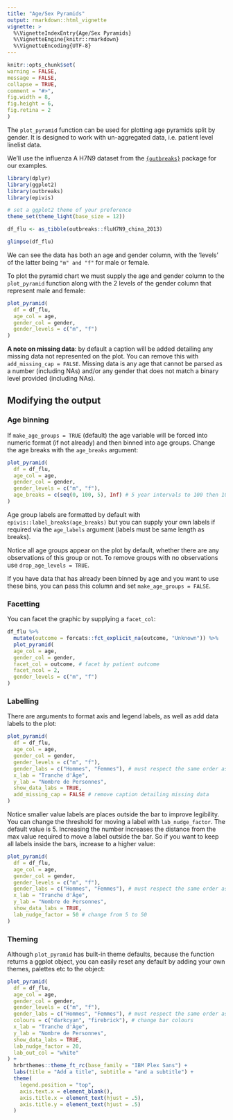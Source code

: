 ```yaml
---
title: "Age/Sex Pyramids"
output: rmarkdown::html_vignette
vignette: >
  %\VignetteIndexEntry{Age/Sex Pyramids}
  %\VignetteEngine{knitr::rmarkdown}
  %\VignetteEncoding{UTF-8}
---
```


```r
knitr::opts_chunk$set(
warning = FALSE,
message = FALSE,
collapse = TRUE,
comment = "#>",
fig.width = 8,
fig.height = 6,
fig.retina = 2
)
```

The `plot_pyramid` function can be used for plotting age pyramids split by gender. It is designed to work with un-aggregated data, i.e. patient level linelist data.

We'll use the influenza A H7N9 dataset from the [`{outbreaks}`](http://www.repidemicsconsortium.org/outbreaks/) package for our examples.

```r
library(dplyr)
library(ggplot2)
library(outbreaks) 
library(epivis)

# set a ggplot2 theme of your preference
theme_set(theme_light(base_size = 12))
```

```r
df_flu <- as_tibble(outbreaks::fluH7N9_china_2013)

glimpse(df_flu)
```

We can see the data has both an age and gender column, with the 'levels' of the latter being `"m" and "f"` for male or female.

To plot the pyramid chart we must supply the age and gender column to the `plot_pyramid` function along with the 2 levels of the gender column that represent male and female:

```r
plot_pyramid(
  df = df_flu,
  age_col = age,
  gender_col = gender,
  gender_levels = c("m", "f")
)
```

**A note on missing data**: by default a caption will be added detailing any missing data not represented on the plot. You can remove this with `add_missing_cap = FALSE`. Missing data is any age that cannot be parsed as a number (including NAs) and/or any gender that does not match a binary level provided (including NAs).

## Modifying the output

### Age binning

If `make_age_groups = TRUE` (default) the age variable will be forced into numeric format (if not already) and then binned into age groups. Change the age breaks with the `age_breaks` argument:

```r
plot_pyramid(
  df = df_flu,
  age_col = age,
  gender_col = gender,
  gender_levels = c("m", "f"),
  age_breaks = c(seq(0, 100, 5), Inf) # 5 year intervals to 100 then 100+
)
```

Age group labels are formatted by default with `epivis::label_breaks(age_breaks)` but you can supply your own labels if required via the `age_labels` argument (labels must be same length as breaks).

Notice all age groups appear on the plot by default, whether there are any observations of this group or not. To remove groups with no observations use `drop_age_levels = TRUE`.

If you have data that has already been binned by age and you want to use these bins, you can pass this column and set `make_age_groups = FALSE`.

### Facetting

You can facet the graphic by supplying a `facet_col`:

```r
df_flu %>% 
  mutate(outcome = forcats::fct_explicit_na(outcome, "Unknown")) %>% 
  plot_pyramid(
  age_col = age,
  gender_col = gender,
  facet_col = outcome, # facet by patient outcome
  facet_ncol = 2,
  gender_levels = c("m", "f")
)
```


### Labelling

There are arguments to format axis and legend labels, as well as add data labels to the plot:

```r
plot_pyramid(
  df = df_flu,
  age_col = age,
  gender_col = gender,
  gender_levels = c("m", "f"),
  gender_labs = c("Hommes", "Femmes"), # must respect the same order as the breaks
  x_lab = "Tranche d'Âge",
  y_lab = "Nombre de Personnes",
  show_data_labs = TRUE,
  add_missing_cap = FALSE # remove caption detailing missing data
)
```

Notice smaller value labels are places outside the bar to improve legibility. You can change the threshold for moving a label with `lab_nudge_factor`. The default value is 5. Increasing the number increases the distance from the max value required to move a label outside the bar. So if you want to keep all labels inside the bars, increase to a higher value:

```r
plot_pyramid(
  df = df_flu,
  age_col = age,
  gender_col = gender,
  gender_levels = c("m", "f"),
  gender_labs = c("Hommes", "Femmes"), # must respect the same order as the breaks
  x_lab = "Tranche d'Âge",
  y_lab = "Nombre de Personnes",
  show_data_labs = TRUE,
  lab_nudge_factor = 50 # change from 5 to 50
)
```

### Theming

Although `plot_pyramid` has built-in theme defaults, because the function returns a ggplot object, you can easily reset any default by adding your own themes, palettes etc to the object:

```r
plot_pyramid(
  df = df_flu,
  age_col = age,
  gender_col = gender,
  gender_levels = c("m", "f"),
  gender_labs = c("Hommes", "Femmes"), # must respect the same order as the breaks
  colours = c("darkcyan", "firebrick"), # change bar colours
  x_lab = "Tranche d'Âge",
  y_lab = "Nombre de Personnes",
  show_data_labs = TRUE,
  lab_nudge_factor = 20, 
  lab_out_col = "white"
) +
  hrbrthemes::theme_ft_rc(base_family = "IBM Plex Sans") +
  labs(title = "Add a title", subtitle = "and a subtitle") +
  theme(
    legend.position = "top",
    axis.text.x = element_blank(), 
    axis.title.x = element_text(hjust = .5),
    axis.title.y = element_text(hjust = .5)
  )
```
